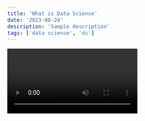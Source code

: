 ```yaml
---
title: 'What is Data Science'
date: '2023-08-24'
description: 'Sample description'
tags: ['data science', 'ds']
---
```


<Video id="bZu2TT6aFSM" />

# What is Data Science?

Hello and welcome to this post.

## Sample heading 2

Inside sample heading 2. And some more text.
